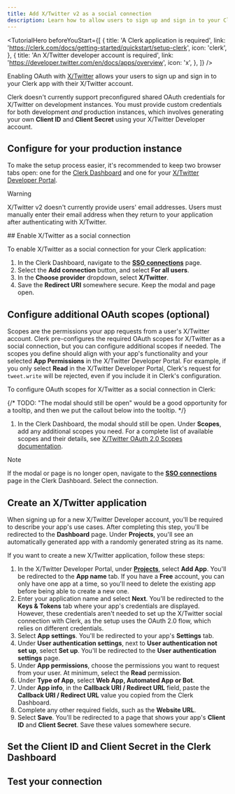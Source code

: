 ```yaml
---
title: Add X/Twitter v2 as a social connection
description: Learn how to allow users to sign up and sign in to your Clerk app with their X/Twitter account using OAuth.
---
```


<TutorialHero
  beforeYouStart={[
    {
      title: 'A Clerk application is required',
      link: 'https://clerk.com/docs/getting-started/quickstart/setup-clerk',
      icon: 'clerk',
    },
    {
      title: 'An X/Twitter developer account is required',
      link: 'https://developer.twitter.com/en/docs/apps/overview',
      icon: 'x',
    },
  ]}
/>

Enabling OAuth with [X/Twitter](https://developer.twitter.com/en/docs/x/overview) allows your users to sign up and sign in to your Clerk app with their X/Twitter account.

Clerk doesn't currently support preconfigured shared OAuth credentials for X/Twitter on development instances. You must provide custom credentials for both development _and_ production instances, which involves generating your own **Client ID** and **Client Secret** using your X/Twitter Developer account.

## Configure for your production instance

To make the setup process easier, it's recommended to keep two browser tabs open: one for the [Clerk Dashboard](https://dashboard.clerk.com/~/user-authentication/sso-connections) and one for your [X/Twitter Developer Portal](https://developer.twitter.com/en/portal/dashboard).

> [!WARNING]
> X/Twitter v2 doesn't currently provide users' email addresses. Users must manually enter their email address when they return to your application after authenticating with X/Twitter.

<Steps>
  ## Enable X/Twitter as a social connection

  To enable X/Twitter as a social connection for your Clerk application:

  1. In the Clerk Dashboard, navigate to the [**SSO connections**](https://dashboard.clerk.com/~/user-authentication/sso-connections) page.
  1. Select the **Add connection** button, and select **For all users**.
  1. In the **Choose provider** dropdown, select **X/Twitter**.
  1. Save the **Redirect URI** somewhere secure. Keep the modal and page open.

  ## Configure additional OAuth scopes (optional)

  Scopes are the permissions your app requests from a user's X/Twitter account. Clerk pre-configures the required OAuth scopes for X/Twitter as a social connection, but you can configure additional scopes if needed. The scopes you define should align with your app's functionality and your selected **App Permissions** in the X/Twitter Developer Portal. For example, if you only select **Read** in the X/Twitter Developer Portal, Clerk's request for `tweet.write` will be rejected, even if you include it in Clerk's configuration.

  To configure OAuth scopes for X/Twitter as a social connection in Clerk:

  {/* TODO: "The modal should still be open" would be a good opportunity for a tooltip, and then we put the callout below into the tooltip. */}

  1. In the Clerk Dashboard, the modal should still be open. Under **Scopes**, add any additional scopes you need. For a complete list of available scopes and their details, see [X/Twitter OAuth 2.0 Scopes documentation](https://docs.x.com/resources/fundamentals/authentication/oauth-2-0/authorization-code#scopes).

  > [!NOTE]
  > If the modal or page is no longer open, navigate to the [**SSO connections**](https://dashboard.clerk.com/~/user-authentication/sso-connections) page in the Clerk Dashboard. Select the connection.

  ## Create an X/Twitter application

  When signing up for a new X/Twitter Developer account, you'll be required to describe your app's use cases. After completing this step, you'll be redirected to the **Dashboard** page. Under **Projects**, you'll see an automatically generated app with a randomly generated string as its name.

  If you want to create a new X/Twitter application, follow these steps:

  1. In the X/Twitter Developer Portal, under [**Projects**](https://developer.twitter.com/en/portal/projects-and-apps), select **Add App**. You'll be redirected to the **App name** tab. If you have a **Free** account, you can only have one app at a time, so you'll need to delete the existing app before being able to create a new one.
  1. Enter your application name and select **Next**. You'll be redirected to the **Keys & Tokens** tab where your app's credentials are displayed. However, these credentials aren't needed to set up the X/Twitter social connection with Clerk, as the setup uses the OAuth 2.0 flow, which relies on different credentials.
  1. Select **App settings**. You'll be redirected to your app's **Settings** tab.
  1. Under **User authentication settings**, next to **User authentication not set up**, select **Set up**. You'll be redirected to the **User authentication settings** page.
  1. Under **App permissions**, choose the permissions you want to request from your user. At minimum, select the **Read** permission.
  1. Under **Type of App**, select **Web App, Automated App or Bot**.
  1. Under **App info**, in the **Callback URI / Redirect URL** field, paste the **Callback URI / Redirect URL** value you copied from the Clerk Dashboard.
  1. Complete any other required fields, such as the **Website URL**.
  1. Select **Save**. You'll be redirected to a page that shows your app's **Client ID** and **Client Secret**. Save these values somewhere secure.

  ## Set the Client ID and Client Secret in the Clerk Dashboard

  <Include src="_partials/authentication/social-connections/set-client-id-secret" />

  ## Test your connection

  <Include src="_partials/authentication/social-connections/test-your-connection" />
</Steps>
